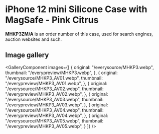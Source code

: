 
# iPhone 12 mini Silicone Case with MagSafe - Pink Citrus

<Callout type='info' emoji='👉🏻'>**MHKP3ZM/A** is an order number of this case, used for search engines, auction websites and such.</Callout>

## Image gallery

<GalleryComponent
    images={[
      {
        original: "/everysource/MHKP3.webp",
        thumbnail: "/everypreview/MHKP3.webp",
      },
      {
        original: "/everysource/MHKP3_AV01.webp",
        thumbnail: "/everypreview/MHKP3_AV01.webp",
      },
      {
        original: "/everysource/MHKP3_AV02.webp",
        thumbnail: "/everypreview/MHKP3_AV02.webp",
      },
      {
        original: "/everysource/MHKP3_AV03.webp",
        thumbnail: "/everypreview/MHKP3_AV03.webp",
      },
      {
        original: "/everysource/MHKP3_AV04.webp",
        thumbnail: "/everypreview/MHKP3_AV04.webp",
      },
      {
        original: "/everysource/MHKP3_AV05.webp",
        thumbnail: "/everypreview/MHKP3_AV05.webp",
      }
    ]}
  />
